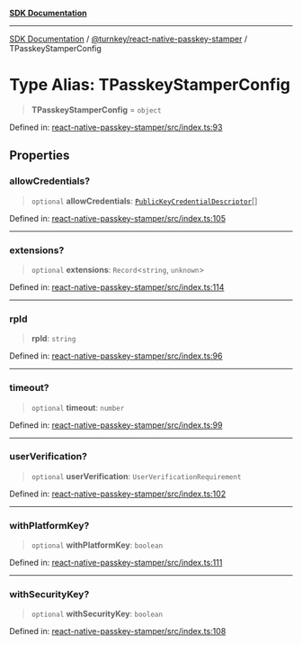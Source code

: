 [**SDK Documentation**](../../../README.mdx)

***

[SDK Documentation](../../../packages.mdx) / [@turnkey/react-native-passkey-stamper](../README.mdx) / TPasskeyStamperConfig

# Type Alias: TPasskeyStamperConfig

> **TPasskeyStamperConfig** = `object`

Defined in: [react-native-passkey-stamper/src/index.ts:93](https://github.com/tkhq/sdk/blob/078f5423e923fbd1d7fd39440402d7f01d09c3d0/packages/react-native-passkey-stamper/src/index.ts#L93)

## Properties

### allowCredentials?

> `optional` **allowCredentials**: [`PublicKeyCredentialDescriptor`](../interfaces/PublicKeyCredentialDescriptor.mdx)[]

Defined in: [react-native-passkey-stamper/src/index.ts:105](https://github.com/tkhq/sdk/blob/078f5423e923fbd1d7fd39440402d7f01d09c3d0/packages/react-native-passkey-stamper/src/index.ts#L105)

***

### extensions?

> `optional` **extensions**: `Record`\<`string`, `unknown`\>

Defined in: [react-native-passkey-stamper/src/index.ts:114](https://github.com/tkhq/sdk/blob/078f5423e923fbd1d7fd39440402d7f01d09c3d0/packages/react-native-passkey-stamper/src/index.ts#L114)

***

### rpId

> **rpId**: `string`

Defined in: [react-native-passkey-stamper/src/index.ts:96](https://github.com/tkhq/sdk/blob/078f5423e923fbd1d7fd39440402d7f01d09c3d0/packages/react-native-passkey-stamper/src/index.ts#L96)

***

### timeout?

> `optional` **timeout**: `number`

Defined in: [react-native-passkey-stamper/src/index.ts:99](https://github.com/tkhq/sdk/blob/078f5423e923fbd1d7fd39440402d7f01d09c3d0/packages/react-native-passkey-stamper/src/index.ts#L99)

***

### userVerification?

> `optional` **userVerification**: `UserVerificationRequirement`

Defined in: [react-native-passkey-stamper/src/index.ts:102](https://github.com/tkhq/sdk/blob/078f5423e923fbd1d7fd39440402d7f01d09c3d0/packages/react-native-passkey-stamper/src/index.ts#L102)

***

### withPlatformKey?

> `optional` **withPlatformKey**: `boolean`

Defined in: [react-native-passkey-stamper/src/index.ts:111](https://github.com/tkhq/sdk/blob/078f5423e923fbd1d7fd39440402d7f01d09c3d0/packages/react-native-passkey-stamper/src/index.ts#L111)

***

### withSecurityKey?

> `optional` **withSecurityKey**: `boolean`

Defined in: [react-native-passkey-stamper/src/index.ts:108](https://github.com/tkhq/sdk/blob/078f5423e923fbd1d7fd39440402d7f01d09c3d0/packages/react-native-passkey-stamper/src/index.ts#L108)
